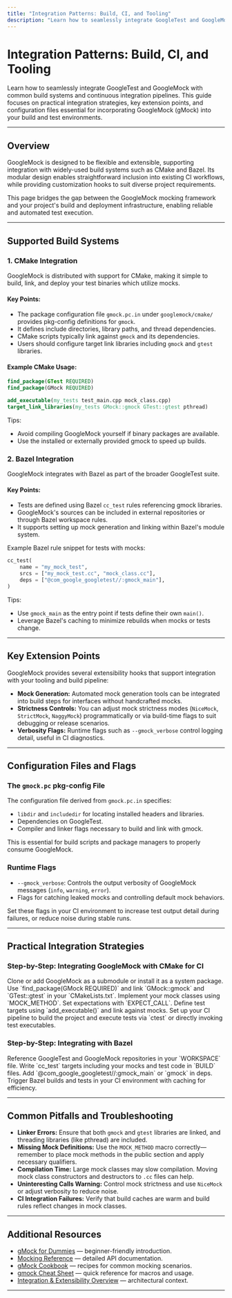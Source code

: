 ```yaml
---
title: "Integration Patterns: Build, CI, and Tooling"
description: "Learn how to seamlessly integrate GoogleTest and GoogleMock with common build systems (CMake, Bazel) and CI pipelines. This page discusses key extension points, configuration files, and practical integration strategies."
---
```


# Integration Patterns: Build, CI, and Tooling

Learn how to seamlessly integrate GoogleTest and GoogleMock with common build systems and continuous integration pipelines. This guide focuses on practical integration strategies, key extension points, and configuration files essential for incorporating GoogleMock (gMock) into your build and test environments.

---

## Overview

GoogleMock is designed to be flexible and extensible, supporting integration with widely-used build systems such as CMake and Bazel. Its modular design enables straightforward inclusion into existing CI workflows, while providing customization hooks to suit diverse project requirements.

This page bridges the gap between the GoogleMock mocking framework and your project's build and deployment infrastructure, enabling reliable and automated test execution.

---

## Supported Build Systems

### 1. CMake Integration

GoogleMock is distributed with support for CMake, making it simple to build, link, and deploy your test binaries which utilize mocks.

#### Key Points:

- The package configuration file `gmock.pc.in` under `googlemock/cmake/` provides pkg-config definitions for `gmock`.
- It defines include directories, library paths, and thread dependencies.
- CMake scripts typically link against `gmock` and its dependencies.
- Users should configure target link libraries including `gmock` and `gtest` libraries.

#### Example CMake Usage:

```cmake
find_package(GTest REQUIRED)
find_package(GMock REQUIRED)

add_executable(my_tests test_main.cpp mock_class.cpp)
target_link_libraries(my_tests GMock::gmock GTest::gtest pthread)
```

Tips:

- Avoid compiling GoogleMock yourself if binary packages are available.
- Use the installed or externally provided gmock to speed up builds.

### 2. Bazel Integration

GoogleMock integrates with Bazel as part of the broader GoogleTest suite. 

#### Key Points:

- Tests are defined using Bazel `cc_test` rules referencing gmock libraries.
- GoogleMock's sources can be included in external repositories or through Bazel workspace rules.
- It supports setting up mock generation and linking within Bazel's module system.

Example Bazel rule snippet for tests with mocks:

```python
cc_test(
    name = "my_mock_test",
    srcs = ["my_mock_test.cc", "mock_class.cc"],
    deps = ["@com_google_googletest//:gmock_main"],
)
```

Tips:

- Use `gmock_main` as the entry point if tests define their own `main()`.
- Leverage Bazel's caching to minimize rebuilds when mocks or tests change.

---

## Key Extension Points

GoogleMock provides several extensibility hooks that support integration with your tooling and build pipeline:

- **Mock Generation:** Automated mock generation tools can be integrated into build steps for interfaces without handcrafted mocks.
- **Strictness Controls:** You can adjust mock strictness modes (`NiceMock`, `StrictMock`, `NaggyMock`) programmatically or via build-time flags to suit debugging or release scenarios.
- **Verbosity Flags:** Runtime flags such as `--gmock_verbose` control logging detail, useful in CI diagnostics.

---

## Configuration Files and Flags

### The `gmock.pc` pkg-config File

The configuration file derived from `gmock.pc.in` specifies:

- `libdir` and `includedir` for locating installed headers and libraries.
- Dependencies on GoogleTest.
- Compiler and linker flags necessary to build and link with gmock.

This is essential for build scripts and package managers to properly consume GoogleMock.

### Runtime Flags

- `--gmock_verbose`: Controls the output verbosity of GoogleMock messages (`info`, `warning`, `error`).
- Flags for catching leaked mocks and controlling default mock behaviors.

Set these flags in your CI environment to increase test output detail during failures, or reduce noise during stable runs.

---

## Practical Integration Strategies

### Step-by-Step: Integrating GoogleMock with CMake for CI

<Steps>
<Step title="Add GoogleMock as a Dependency">
Clone or add GoogleMock as a submodule or install it as a system package.
</Step>
<Step title="Find and Link Libraries">
Use `find_package(GMock REQUIRED)` and link `GMock::gmock` and `GTest::gtest` in your `CMakeLists.txt`.
</Step>
<Step title="Write Tests and Mocks">
Implement your mock classes using `MOCK_METHOD`. Set expectations with `EXPECT_CALL`.
</Step>
<Step title="Configure Test Targets">
Define test targets using `add_executable()` and link against mocks.
</Step>
<Step title="Run Tests in CI">
Set up your CI pipeline to build the project and execute tests via `ctest` or directly invoking test executables.
</Step>
</Steps>

### Step-by-Step: Integrating with Bazel

<Steps>
<Step title="Add GoogleTest to Workspace">
Reference GoogleTest and GoogleMock repositories in your `WORKSPACE` file.
</Step>
<Step title="Define Test Targets">
Write `cc_test` targets including your mocks and test code in `BUILD` files.
</Step>
<Step title="Specify Dependencies">
Add `@com_google_googletest//:gmock_main` or `gmock` in deps.
</Step>
<Step title="Run Bazel Tests in CI">
Trigger Bazel builds and tests in your CI environment with caching for efficiency.
</Step>
</Steps>

---

## Common Pitfalls and Troubleshooting

- **Linker Errors:** Ensure that both `gmock` and `gtest` libraries are linked, and threading libraries (like pthread) are included.
- **Missing Mock Definitions:** Use the `MOCK_METHOD` macro correctly—remember to place mock methods in the public section and apply necessary qualifiers.
- **Compilation Time:** Large mock classes may slow compilation. Moving mock class constructors and destructors to `.cc` files can help.
- **Uninteresting Calls Warning:** Control mock strictness and use `NiceMock` or adjust verbosity to reduce noise.
- **CI Integration Failures:** Verify that build caches are warm and build rules reflect changes in mock classes.

---

## Additional Resources

- [gMock for Dummies](https://google.github.io/googletest/gmock_for_dummies.html) — beginner-friendly introduction.
- [Mocking Reference](../reference/mocking.md) — detailed API documentation.
- [gMock Cookbook](../gmock_cook_book.html) — recipes for common mocking scenarios.
- [gmock Cheat Sheet](../gmock_cheat_sheet.html) — quick reference for macros and usage.
- [Integration & Extensibility Overview](/overview/architecture-concepts/integration-overview) — architectural context.

---